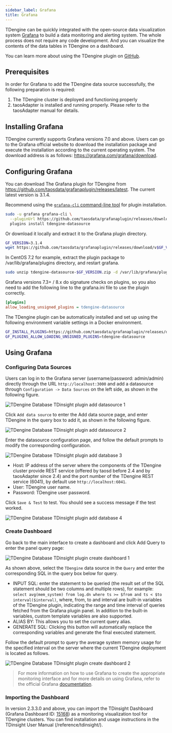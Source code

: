 ```yaml
---
sidebar_label: Grafana
title: Grafana
---
```


TDengine can be quickly integrated with the open-source data visualization system [Grafana](https://www.grafana.com/) to build a data monitoring and alerting system. The whole process does not require any code development. And you can visualize the contents of the data tables in TDengine on a dashboard.

You can learn more about using the TDengine plugin on [GitHub](https://github.com/taosdata/grafanaplugin/blob/master/README.md).

## Prerequisites

In order for Grafana to add the TDengine data source successfully, the following preparation is required:
1. The TDengine cluster is deployed and functioning properly
2. taosAdapter is installed and running properly. Please refer to the taosAdapter manual for details.

## Installing Grafana

TDengine currently supports Grafana versions 7.0 and above. Users can go to the Grafana official website to download the installation package and execute the installation according to the current operating system. The download address is as follows: <https://grafana.com/grafana/download>.

## Configuring Grafana

You can download The Grafana plugin for TDengine from <https://github.com/taosdata/grafanaplugin/releases/latest>. The current latest version is 3.1.4.

Recommend using the [``grafana-cli`` command-line tool](https://grafana.com/docs/grafana/latest/administration/cli/) for plugin installation.

```bash
sudo -u grafana grafana-cli \
  --pluginUrl https://github.com/taosdata/grafanaplugin/releases/download/v3.1.4/tdengine-datasource-3.1.4.zip \
  plugins install tdengine-datasource
```

Or download it locally and extract it to the Grafana plugin directory.

```bash
GF_VERSION=3.1.4
wget https://github.com/taosdata/grafanaplugin/releases/download/v$GF_VERSION/tdengine-datasource-$GF_VERSION.zip
```

In CentOS 7.2 for example, extract the plugin package to /var/lib/grafana/plugins directory, and restart grafana.

```bash
sudo unzip tdengine-datasource-$GF_VERSION.zip -d /var/lib/grafana/plugins/
```

Grafana versions 7.3+ / 8.x do signature checks on plugins, so you also need to add the following line to the grafana.ini file to use the plugin correctly.

```ini
[plugins]
allow_loading_unsigned_plugins = tdengine-datasource
```

The TDengine plugin can be automatically installed and set up using the following environment variable settings in a Docker environment.

```bash
GF_INSTALL_PLUGINS=https://github.com/taosdata/grafanaplugin/releases/download/v3.1.4/tdengine-datasource-3.1.4.zip;tdengine- datasource
GF_PLUGINS_ALLOW_LOADING_UNSIGNED_PLUGINS=tdengine-datasource
```

## Using Grafana

### Configuring Data Sources

Users can log in to the Grafana server (username/password: admin/admin) directly through the URL `http://localhost:3000` and add a datasource through `Configuration -> Data Sources` on the left side, as shown in the following figure.

![TDengine Database TDinsight plugin add datasource 1](./grafana/add_datasource1.webp)

Click `Add data source` to enter the Add data source page, and enter TDengine in the query box to add it, as shown in the following figure.

![TDengine Database TDinsight plugin add datasource 2](./grafana/add_datasource2.webp)

Enter the datasource configuration page, and follow the default prompts to modify the corresponding configuration.

![TDengine Database TDinsight plugin add database 3](./grafana/add_datasource3.webp)

- Host: IP address of the server where the components of the TDengine cluster provide REST service (offered by taosd before 2.4 and by taosAdapter since 2.4) and the port number of the TDengine REST service (6041), by default use `http://localhost:6041`.
- User: TDengine user name.
- Password: TDengine user password.

Click `Save & Test` to test. You should see a success message if the test worked.

![TDengine Database TDinsight plugin add database 4](./grafana/add_datasource4.webp)

### Create Dashboard

Go back to the main interface to create a dashboard and click Add Query to enter the panel query page:

![TDengine Database TDinsight plugin create dashboard 1](./grafana/create_dashboard1.webp)

As shown above, select the `TDengine` data source in the `Query` and enter the corresponding SQL in the query box below for query.

- INPUT SQL: enter the statement to be queried (the result set of the SQL statement should be two columns and multiple rows), for example: `select avg(mem_system) from log.dn where ts >= $from and ts < $to interval($interval)`, where, from, to and interval are built-in variables of the TDengine plugin, indicating the range and time interval of queries fetched from the Grafana plugin panel. In addition to the built-in variables, custom template variables are also supported.
- ALIAS BY: This allows you to set the current query alias.
- GENERATE SQL: Clicking this button will automatically replace the corresponding variables and generate the final executed statement.

Follow the default prompt to query the average system memory usage for the specified interval on the server where the current TDengine deployment is located as follows.

![TDengine Database TDinsight plugin create dashboard 2](./grafana/create_dashboard2.webp)

> For more information on how to use Grafana to create the appropriate monitoring interface and for more details on using Grafana, refer to the official Grafana [documentation](https://grafana.com/docs/).

### Importing the Dashboard

In version 2.3.3.0 and above, you can import the TDinsight Dashboard (Grafana Dashboard ID: [15168](https://grafana.com/grafana/dashboards/15167)) as a monitoring visualization tool for TDengine clusters. You can find installation and usage instructions in the TDinsight User Manual (/reference/tdinsight/).
